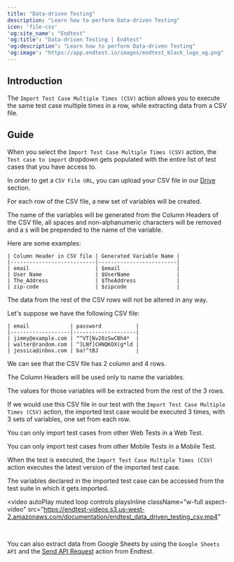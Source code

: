 ```yaml
---
title: "Data-driven Testing"
description: "Learn how to perform Data-driven Testing"
icon: 'file-csv'
'og:site_name': "Endtest"
'og:title': "Data-driven Testing | Endtest"
'og:description': "Learn how to perform Data-driven Testing"
'og:image': "https://app.endtest.io/images/endtest_black_logo_og.png"
---
```

## Introduction

The `Import Test Case Multiple Times (CSV)` action allows you to execute the same test case multiple times in a row, while extracting data from a CSV file.

## Guide

When you select the `Import Test Case Multiple Times (CSV)` action, the `Test case to import` dropdown gets populated with the entire list of test cases that you have access to.

In order to get a `CSV File URL`, you can upload your CSV file in our <a class="endtest_link" href="https://app.endtest.io/drive">Drive</a> section.

For each row of the CSV file, a new set of variables will be created.

The name of the variables will be generated from the Column Headers of the CSV file, all spaces and non-alphanumeric characters will be removed and a `$` will be prepended to the name of the variable.

Here are some  examples:

```csv
| Column Header in CSV file | Generated Variable Name |
|---------------------------|-------------------------|
| email                     | $email                  |
| User Name                 | $UserName               |
| The_Address               | $TheAddress             |
| zip-code                  | $zipcode                |
```

The data from the rest of the CSV rows will not be altered in any way.

Let's suppose we have the following CSV file:

```csv
| email             | password           |
|-------------------|--------------------|
| jimmy@example.com | ^^VT[Nv20zSwCBh4*  |
| walter@random.com | ^]LNf]CHNQKOX(g*ld |
| jessica@inbox.com | ba!^tBJ            |
```

We can see that the CSV file has 2 column and 4 rows.

The Column Headers will be used only to name the variables.

The values for those variables will be extracted from the rest of the 3 rows.

If we would use this CSV file in our test with the `Import Test Case Multiple Times (CSV)` action, the imported test case would be executed 3 times, with 3 sets of variables, one set from each row.

You can only import test cases from other Web Tests in a Web Test.

You can only import test cases from other Mobile Tests in a Mobile Test.

When the test is executed, the `Import Test Case Multiple Times (CSV)` action executes the latest version of the imported test case.

The variables declared in the imported test case can be accessed from the test suite in which it gets imported.

<video
  autoPlay
  muted
  loop
  controls
  playsInline
  className="w-full aspect-video"
  src="https://endtest-videos.s3.us-west-2.amazonaws.com/documentation/endtest_data_driven_testing_csv.mp4"
></video>

<br />

<Tip> You can also extract data from Google Sheets by using the `Google Sheets API` and the <a class="endtest_link" href="/advanced/send-api-requests">Send API Request</a> action from Endtest. </Tip>
